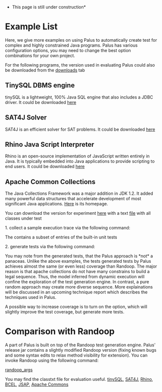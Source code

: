 *This page is still under construction*

<wiki:toc max_depth="3" />

=Example List=

Here, we give more examples on using Palus to automatically create test for complex and highly constrained Java programs. Palus has various configuration options, you may need to change the best option combinations for your own project.

For the following programs, the version used in evaluating Palus could also be downloaded from the [http://code.google.com/p/tpalus/downloads/list downloads] tab

==TinySQL DBMS engine==

tinySQL is a lightweight, 100% Java SQL engine that also includes a JDBC driver. It could be downloaded [http://www.jepstone.net/tinySQL/ here]

==SAT4J Solver==

SAT4J is an efficient solver for SAT problems. It could be downloaded [http://www.sat4j.org/ here]

==Rhino Java Script Interpreter==

Rhino is an open-source implementation of JavaScript written entirely in Java. It is typically embedded into Java applications to provide scripting to end users. It could be downloaded [http://www.mozilla.org/rhino/ here]


==Apache Common Collections==

The Java Collections Framework was a major addition in JDK 1.2. It added many powerful data structures that accelerate development of most significant Java applications. [http://commons.apache.org/collections/ Here] is its homepage.

You can download the version for experiment [http://code.google.com/p/tpalus/source/browse/trunk/%20tpalus%20--username%20racezhang/Palus/experiment-program/apache-3.2-exp.jar here] with a text [http://code.google.com/p/tpalus/source/browse/trunk/%20tpalus%20--username%20racezhang/Palus/apachecollectionexperiment/apacheclass.tx file] with all classes under test

1. collect a sample execution trace via the following command:
   
{{{   java -javaagent:./palus-0.1.jar=apache -cp ./palus-0.1.jar:./asm-all-3.1.jar:./apache-3.2-exp.jar:./junit-4.8.2.jar:$CLASSPATH org.apache.commons.collections.TestAll}}}

The {{{org.apache.commons.collections.TestAll}}} contains a subset of  entries of the built-in unit tests

2. generate tests via the following command:

{{{ java -Xmx2G -cp ./palus-0.1.jar:./asm-all-3.1.jar:./plume.jar:./apache-3.2-exp.jar palus.main.OfflineMain --time_limit 50 --class_file ./apacheclass.txt --trace_file apache_trace.model --switch_time_to_random 6000 --process_large_trace}}}


You may note from the generated tests, that the Palus approach is *not* a panaceas. Unlike the above examples, the tests generated tests by Palus achieves almost the same (or even less) coverage than Randoop. The major reason is that apache collections do not have many constrains to build a legal sequence. Thus, the model inferred from dynamic execution will confine the exploration of the test generation engine. In contrast, a pure random approach may create more diverse sequence. More explainations will be discussed in an upcoming technique report which describes the techniques used in Palus.

A possible way to increase coverage is to turn on the {{{-exhaustive_diversify_seq}}} option, which will slightly improve the test coverage, but generate more tests.

=Comparison with Randoop=

A part of Palus is built on top of the Randoop test generation engine. Palus' release jar contains a slightly modified Randoop version (fixing known bugs and some syntax edits to relax method visibility for extension). You can invoke Randoop using the following command:

{{{java -cp palus-0.1.jar:$YOUR_CLASS_PATH randoop.main.Main }}}[http://randoop.googlecode.com/hg/doc/index.html#command-line-options randoop_args]


You may find the classtxt file for evaluation useful. [http://code.google.com/p/tpalus/source/browse/trunk/%20tpalus%20--username%20racezhang/Palus/tinysqlexperiment/tinysqlclass.txt tinySQL], [http://code.google.com/p/tpalus/source/browse/trunk/%20tpalus%20--username%20racezhang/Palus/sat4jexperiment/sat4jclass.txt SAT4J], [http://code.google.com/p/tpalus/source/browse/trunk/%20tpalus%20--username%20racezhang/Palus/rhinoexperiment/rhinoclass.txt Rhino], [http://code.google.com/p/tpalus/source/browse/trunk/%20tpalus%20--username%20racezhang/Palus/bcelexperiment/bcelclass.txt BCEL], [http://code.google.com/p/tpalus/source/browse/trunk/%20tpalus%20--username%20racezhang/Palus/jsap2.1experiment/jsapclass.txt JSAP], [http://code.google.com/p/tpalus/source/browse/trunk/%20tpalus%20--username%20racezhang/Palus/apachecollectionexperiment/apacheclass.txt Apache Commons]